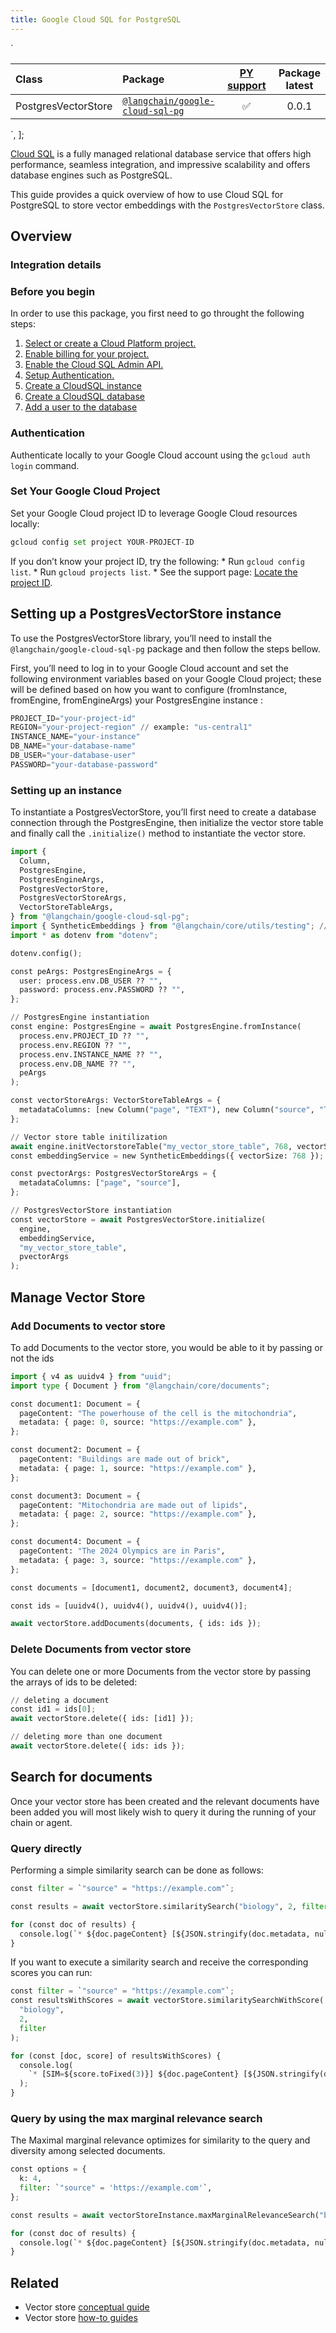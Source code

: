 ```yaml
---
title: Google Cloud SQL for PostgreSQL
---
```


  `
<table>
<colgroup>
<col style="width: 11%" />
<col style="width: 24%" />
<col style="width: 55%" />
<col style="width: 8%" />
</colgroup>
<thead>
<tr>
<th style="text-align: left;">Class</th>
<th style="text-align: left;">Package</th>
<th style="text-align: center;"><a href="https://python.langchain.com/docs/integrations/vectorstores/google_cloud_sql_pg/">PY support</a></th>
<th style="text-align: center;">Package latest</th>
</tr>
</thead>
<tbody>
<tr>
<td style="text-align: left;">PostgresVectorStore</td>
<td style="text-align: left;"><a href="https://www.npmjs.com/package/@langchain/google-cloud-sql-pg"><code>@langchain/google-cloud-sql-pg</code></a></td>
<td style="text-align: center;">✅</td>
<td style="text-align: center;">0.0.1</td>
</tr>
</tbody>
</table>
`,
];

[Cloud SQL](https://cloud.google.com/sql) is a fully managed relational
database service that offers high performance, seamless integration, and
impressive scalability and offers database engines such as PostgreSQL.

This guide provides a quick overview of how to use Cloud SQL for
PostgreSQL to store vector embeddings with the `PostgresVectorStore`
class.

## Overview

### Integration details

<div dangerouslySetInnerHTML={{ __html: quartoRawHtml[0] }} />

### Before you begin

In order to use this package, you first need to go throught the
following steps:

1.  [Select or create a Cloud Platform
    project.](https://developers.google.com/workspace/guides/create-project)
2.  [Enable billing for your
    project.](https://cloud.google.com/billing/docs/how-to/modify-project#enable_billing_for_a_project)
3.  [Enable the Cloud SQL Admin
    API.](https://console.cloud.google.com/flows/enableapi?apiid=sqladmin.googleapis.com)
4.  [Setup
    Authentication.](https://cloud.google.com/docs/authentication)
5.  [Create a CloudSQL
    instance](https://cloud.google.com/sql/docs/postgres/connect-instance-auth-proxy#create-instance)
6.  [Create a CloudSQL
    database](https://cloud.google.com/sql/docs/postgres/create-manage-databases)
7.  [Add a user to the
    database](https://cloud.google.com/sql/docs/postgres/create-manage-users)

### Authentication

Authenticate locally to your Google Cloud account using the
`gcloud auth login` command.

### Set Your Google Cloud Project

Set your Google Cloud project ID to leverage Google Cloud resources
locally:

```python
gcloud config set project YOUR-PROJECT-ID
```

If you don’t know your project ID, try the following: \* Run
`gcloud config list`. \* Run `gcloud projects list`. \* See the support
page: [Locate the project
ID](https://support.google.com/googleapi/answer/7014113).

## Setting up a PostgresVectorStore instance

To use the PostgresVectorStore library, you’ll need to install the
`@langchain/google-cloud-sql-pg` package and then follow the steps
bellow.

First, you’ll need to log in to your Google Cloud account and set the
following environment variables based on your Google Cloud project;
these will be defined based on how you want to configure (fromInstance,
fromEngine, fromEngineArgs) your PostgresEngine instance :

```python
PROJECT_ID="your-project-id"
REGION="your-project-region" // example: "us-central1"
INSTANCE_NAME="your-instance"
DB_NAME="your-database-name"
DB_USER="your-database-user"
PASSWORD="your-database-password"
```

### Setting up an instance

To instantiate a PostgresVectorStore, you’ll first need to create a
database connection through the PostgresEngine, then initialize the
vector store table and finally call the `.initialize()` method to
instantiate the vector store.

```python
import {
  Column,
  PostgresEngine,
  PostgresEngineArgs,
  PostgresVectorStore,
  PostgresVectorStoreArgs,
  VectorStoreTableArgs,
} from "@langchain/google-cloud-sql-pg";
import { SyntheticEmbeddings } from "@langchain/core/utils/testing"; // This is used as an Embedding service
import * as dotenv from "dotenv";

dotenv.config();

const peArgs: PostgresEngineArgs = {
  user: process.env.DB_USER ?? "",
  password: process.env.PASSWORD ?? "",
};

// PostgresEngine instantiation
const engine: PostgresEngine = await PostgresEngine.fromInstance(
  process.env.PROJECT_ID ?? "",
  process.env.REGION ?? "",
  process.env.INSTANCE_NAME ?? "",
  process.env.DB_NAME ?? "",
  peArgs
);

const vectorStoreArgs: VectorStoreTableArgs = {
  metadataColumns: [new Column("page", "TEXT"), new Column("source", "TEXT")],
};

// Vector store table initilization
await engine.initVectorstoreTable("my_vector_store_table", 768, vectorStoreArgs);
const embeddingService = new SyntheticEmbeddings({ vectorSize: 768 });

const pvectorArgs: PostgresVectorStoreArgs = {
  metadataColumns: ["page", "source"],
};

// PostgresVectorStore instantiation
const vectorStore = await PostgresVectorStore.initialize(
  engine,
  embeddingService,
  "my_vector_store_table",
  pvectorArgs
);

```

## Manage Vector Store

### Add Documents to vector store

To add Documents to the vector store, you would be able to it by passing
or not the ids

```python
import { v4 as uuidv4 } from "uuid";
import type { Document } from "@langchain/core/documents";

const document1: Document = {
  pageContent: "The powerhouse of the cell is the mitochondria",
  metadata: { page: 0, source: "https://example.com" },
};

const document2: Document = {
  pageContent: "Buildings are made out of brick",
  metadata: { page: 1, source: "https://example.com" },
};

const document3: Document = {
  pageContent: "Mitochondria are made out of lipids",
  metadata: { page: 2, source: "https://example.com" },
};

const document4: Document = {
  pageContent: "The 2024 Olympics are in Paris",
  metadata: { page: 3, source: "https://example.com" },
};

const documents = [document1, document2, document3, document4];

const ids = [uuidv4(), uuidv4(), uuidv4(), uuidv4()];

await vectorStore.addDocuments(documents, { ids: ids });

```

### Delete Documents from vector store

You can delete one or more Documents from the vector store by passing
the arrays of ids to be deleted:

```python
// deleting a document
const id1 = ids[0];
await vectorStore.delete({ ids: [id1] });

// deleting more than one document
await vectorStore.delete({ ids: ids });

```

## Search for documents

Once your vector store has been created and the relevant documents have
been added you will most likely wish to query it during the running of
your chain or agent.

### Query directly

Performing a simple similarity search can be done as follows:

```python
const filter = `"source" = "https://example.com"`;

const results = await vectorStore.similaritySearch("biology", 2, filter);

for (const doc of results) {
  console.log(`* ${doc.pageContent} [${JSON.stringify(doc.metadata, null)}]`);
}

```

If you want to execute a similarity search and receive the corresponding
scores you can run:

```python
const filter = `"source" = "https://example.com"`;
const resultsWithScores = await vectorStore.similaritySearchWithScore(
  "biology",
  2,
  filter
);

for (const [doc, score] of resultsWithScores) {
  console.log(
    `* [SIM=${score.toFixed(3)}] ${doc.pageContent} [${JSON.stringify(doc.metadata)}]`
  );
}

```

### Query by using the max marginal relevance search

The Maximal marginal relevance optimizes for similarity to the query and
diversity among selected documents.

```python
const options = {
  k: 4,
  filter: `"source" = 'https://example.com'`,
};

const results = await vectorStoreInstance.maxMarginalRelevanceSearch("biology", options);

for (const doc of results) {
  console.log(`* ${doc.pageContent} [${JSON.stringify(doc.metadata, null)}]`);
}

```


## Related

- Vector store [conceptual guide](/docs/concepts/#vectorstores)
- Vector store [how-to guides](/docs/how_to/#vectorstores)
